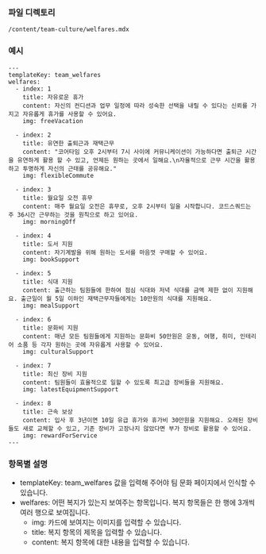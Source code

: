 <!-- Custom-MDX-Documentation.mdx -->

### 파일 디렉토리

`/content/team-culture/welfares.mdx`

### 예시

```
---
templateKey: team_welfares
welfares:
  - index: 1
    title: 자유로운 휴가
    content: 자신의 컨디션과 업무 일정에 따라 성숙한 선택을 내릴 수 있다는 신뢰를 가지고 자유롭게 휴가를 사용할 수 있어요.
    img: freeVacation

  - index: 2
    title: 유연한 출퇴근과 재택근무
    content: "코어타임 오후 2시부터 7시 사이에 커뮤니케이션이 가능하다면 출퇴근 시간을 유연하게 활용 할 수 있고, 언제든 원하는 곳에서 일해요.\n자율적으로 근무 시간을 활용하고 투명하게 자신의 근태를 공유해요."
    img: flexibleCommute

  - index: 3
    title: 월요일 오전 휴무
    content: 매주 월요일 오전은 휴무로, 오후 2시부터 일을 시작합니다. 코드스쿼드는 주 36시간 근무하는 것을 원칙으로 하고 있어요.
    img: morningOff

  - index: 4
    title: 도서 지원
    content: 자기계발을 위해 원하는 도서를 마음껏 구매할 수 있어요.
    img: bookSupport

  - index: 5
    title: 식대 지원
    content: 출근하는 팀원들에 한하여 점심 식대와 저녁 식대를 금액 제한 없이 지원해요. 출근일이 월 5일 이하인 재택근무자들에게는 10만원의 식대를 지원해요.
    img: mealSupport

  - index: 6
    title: 문화비 지원
    content: 매년 모든 팀원들에게 지원하는 문화비 50만원은 운동, 여행, 취미, 인테리어 소품 등 각자 원하는 곳에 자유롭게 사용할 수 있어요.
    img: culturalSupport

  - index: 7
    title: 최신 장비 지원
    content: 팀원들이 효율적으로 일할 수 있도록 최고급 장비들을 지원해요.
    img: latestEquipmentSupport

  - index: 8
    title: 근속 보상
    content: 입사 후 3년이면 10일 유급 휴가와 휴가비 30만원을 지원해요. 오래된 장비들도 새로 교체할 수 있고, 기존 장비가 고장나지 않았다면 부가 장비로 활용할 수 있어요.
    img: rewardForService
---
```

### 항목별 설명

- templateKey: team_welfares 값을 입력해 주어야 팀 문화 페이지에서 인식할 수 있습니다.
- welfares: 어떤 복지가 있는지 보여주는 항목입니다. 복지 항목들은 한 행에 3개씩 여러 행으로 보여집니다.
  - img: 카드에 보여지는 이미지를 입력할 수 있습니다.
  - title: 복지 항목의 제목을 입력할 수 있습니다.
  - content: 복지 항목에 대한 내용을 입력할 수 있습니다.
